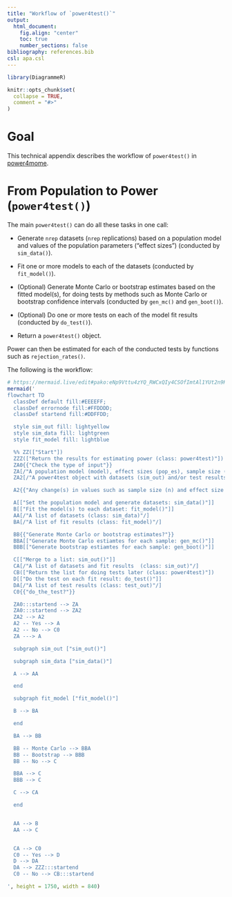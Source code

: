 ```yaml
---
title: "Workflow of `power4test()`"
output:
  html_document:
    fig.align: "center"
    toc: true
    number_sections: false
bibliography: references.bib
csl: apa.csl
---
```


```r
library(DiagrammeR)
```

```r
knitr::opts_chunk$set(
  collapse = TRUE,
  comment = "#>"
)
```

# Goal

This technical appendix describes the
workflow of `power4test()` in
[power4mome](https://sfcheung.github.io/power4mome/).

# From Population to Power (`power4test()`)

The main `power4test()` can do all these tasks in
one call:

- Generate `nrep` datasets (`nrep` replications)
  based on a population model and
  values of the population parameters
  ("effect sizes") (conducted by `sim_data()`).

- Fit one or more models to each of the
  datasets (conducted by `fit_model()`).

- (Optional) Generate Monte Carlo or bootstrap estimates
  based on the fitted model(s), for doing
  tests by methods such as Monte Carlo
  or bootstrap confidence intervals
  (conducted by `gen_mc()` and `gen_boot()`).

- (Optional) Do one or more tests on each of the
  model fit results (conducted by `do_test()`).

- Return a `power4test()` object.

Power can then be estimated for each of
the conducted tests by functions such
as `rejection_rates()`.

The following is the workflow:

```r
# https://mermaid.live/edit#pako:eNp9Vttu4zYQ_RWCxQIy4CSOfImtAl1YUt2n9KHbl3W0MBh5dGkl0SCpZh3D_94hqav34gdb5Jw5nDkzQ_lCY34E6tGk4G9xxoQif4dRRUhcMClDSMgRElYXiiR5UXi__I6f3e7XEQKE4KJCmgaz24X4GWOkQmqojg0kDDUIIRok1bkAIvPywOvmHFLkaabOUGBUY8iRKTbEpAJgwJLk6lBiKMUQ81rUYI_68IHs985LRD_peCL6ZaJ393bvL1C1qIjKgAiQmLMkCRcEpMpLpvIqJSf-BoI4JivPrhYK7ZOOaTu7XCIaZBD_a4jU-QSEJySvTjWed71a1MtDRLdIcKoLZOYVsTE75mcyJZAkECtM-B0kcRB3AInbkpUno8M7EKfSOBXfR_Thi2V1W9o2LsJf_9E8b7nKiFZOAiblNFJPCKuOD5ihgbYpO3plzJZYU29dndW2OhNskSoFR04wI_IfQ2ElkXWcESZvo9Psw0S6PD5aHQzxi64FKKPVN3JoghQqEExBF77XtYGjZTep-5pml1sa46sjVJwAi7vEvb45es9tU4oi12olA5GaIreHTVqZ_RsPJO21a5y6gwYa-r7W8I82nWde4XfARMEJluCVcyWVYKe23UB-bNvF941M33XVaFYi2raqTteWwdPKHcp4IJLvj2jGR_6ERANbGk0UaJpnECloiZlRwmvntz8v-JG0zFwDvWojrfvGQwb_ZiwNlY7xyPU46k6VBFvm50MZ6nhDbufRTEVlk-yD8JDxoG19-OFN-OMhaU67mRUM2cy_JsvAEA6aHS8Hz_O6m_Du7jfc-qHBbWbaLO3KLMhnrJPZ67f-5GYnmFkfXFi7uRfr1xSLnHUXLIoxrNV3UOaObWDdoDUDa49uuDHaG_f-_kX_8bw1Y2AI_FsC3xL7fjssOq1ho1vrtjf6Xftak9-bWjlarm27NEMwtAV2MY7G3guWdvActLZgO1A7mA1rYl6doX3c2i6y5dzvBxXu_dpI_ZGVTmkJomT5EV_MF42OKPZTCRH18LF5I0c0qq4IZbXin85VTD0laphSwes0o17CComr-oQVhDBnWJ-y2z2xas952brAMVdcPNt_AuYPgYFQ70K_Us9dLe6X69Xmcb2ZL2ZPs_lySs_Uu1s9zu4X86flk-su1-vlfH6d0nfD6t4_LtzNcr5-clfr2Wq1mNJU6GyaCDFLEAGvK0W9zWbmXv8HiRDA3g
mermaid('
flowchart TD
  classDef default fill:#EEEEFF;
  classDef errornode fill:#FFDDDD;
  classDef startend fill:#DDFFDD;

  style sim_out fill: lightyellow
  style sim_data fill: lightgreen
  style fit_model fill: lightblue

  %% ZZ(["Start"])
  ZZZ(["Return the results for estimating power (class: power4test)"])
  ZA0{{"Check the type of input"}}
  ZA[/"A population model (model), effect sizes (pop_es), sample size (n), etc."/]
  ZA2[/"A power4test object with datasets (sim_out) and/or test results (test_out)"/]

  A2{{"Any change(s) in values such as sample size (n) and effect size (pop_es)?"}}

  A[["Set the population model and generate datasets: sim_data()"]]
  B[["Fit the model(s) to each dataset: fit_model()"]]
  AA[/"A list of datasets (class: sim_data)"/]
  BA[/"A list of fit results (class: fit_model)"/]

  BB{{"Generate Monte Carlo or bootstrap estimates?"}}
  BBA[["Generate Monte Carlo estiamtes for each sample: gen_mc()"]]
  BBB[["Generate bootstrap estiamtes for each sample: gen_boot()"]]

  C[["Merge to a list: sim_out()"]]
  CA[/"A list of datasets and fit results  (class: sim_out)"/]
  CB(["Return the list for doing tests later (class: power4test)"])
  D[["Do the test on each fit result: do_test()"]]
  DA[/"A list of test results (class: test_out)"/]
  C0{{"do_the_test?"}}

  ZA0:::startend --> ZA
  ZA0:::startend --> ZA2
  ZA2 --> A2
  A2 -- Yes --> A
  A2 -- No --> C0
  ZA ---> A

  subgraph sim_out ["sim_out()"]

  subgraph sim_data ["sim_data()"]

  A --> AA

  end

  subgraph fit_model ["fit_model()"]

  B --> BA

  end

  BA --> BB

  BB -- Monte Carlo --> BBA
  BB -- Bootstrap --> BBB
  BB -- No --> C

  BBA --> C
  BBB --> C

  C --> CA

  end


  AA --> B
  AA --> C


  CA --> C0
  C0 -- Yes --> D
  D --> DA
  DA --> ZZZ:::startend
  C0 -- No --> CB:::startend

', height = 1750, width = 840)
```
